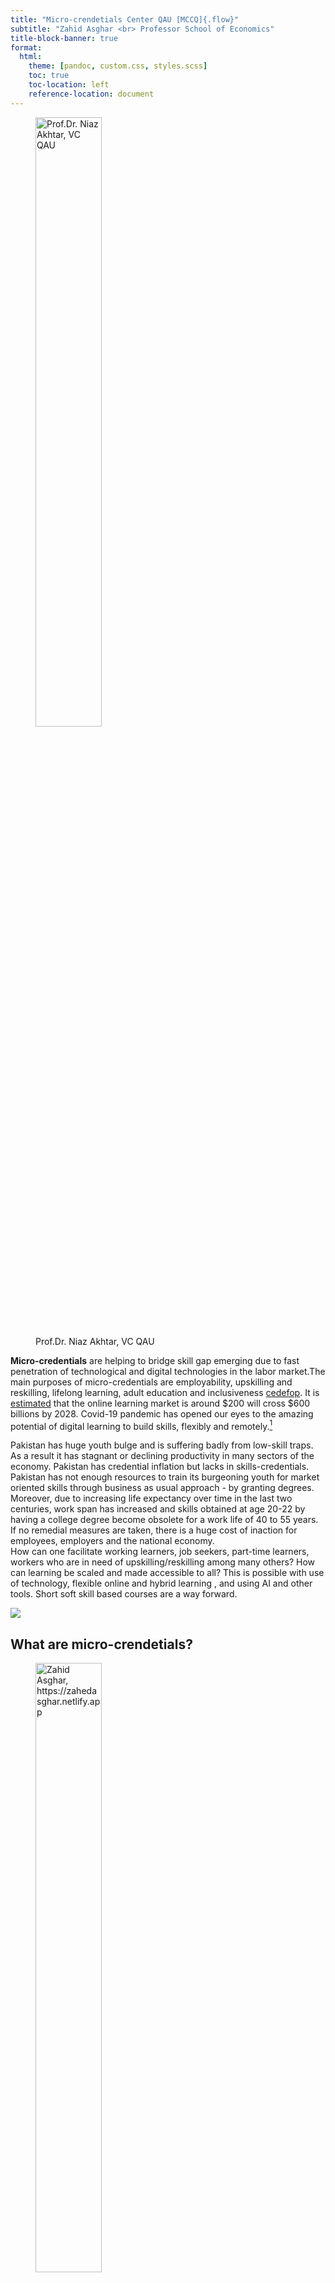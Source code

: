 ---
title: "Micro-crendetials Center QAU [MCCQ]{.flow}"
subtitle: "Zahid Asghar <br> Professor School of Economics"
title-block-banner: true
format: 
  html:
    theme: [pandoc, custom.css, styles.scss]
    toc: true
    toc-location: left
    reference-location: document
---
::: {layout="[[30, 70], [100]]"}
![[Prof.Dr. Niaz Akhtar, VC QAU]{.flow}](images/vc_qau.jpg){width="50%"}

**Micro-credentials** are helping to bridge skill gap emerging due to fast penetration of technological and digital technologies in the labor market.The main purposes of micro-credentials are employability, upskilling and reskilling, lifelong learning, adult education and
inclusiveness [cedefop](https://www.cedefop.europa.eu/files/micro-credentials_acvt_dgvt_meeting_apouliou_240122_0.pdf). It is [estimated]((https://www.google.com/search?q=size+of+online+learning+market+in+US+dollars&oq=size+of+online+learning+market+in+US+dollars&aqs=chrome..69i57.15960j0j4&{google:bookmarkBarPinned}sourceid=chrome&{google:instantExtendedEnabledParameter}{google:omniboxStartMarginParameter}ie=UTF-8).) that the online learning market is around $\$200$ will cross $\$600$ billions by 2028. Covid-19 pandemic has opened our eyes to the amazing potential of digital learning to build skills, flexibly and remotely.[^1]  
:::
Pakistan has huge youth bulge and is suffering badly from low-skill traps. As a result it has stagnant or declining productivity in many sectors of the economy. Pakistan has credential inflation but lacks in skills-credentials.  Pakistan has not enough resources to train its burgeoning youth for market oriented skills through business as usual approach - by granting degrees.  Moreover, due to increasing life expectancy over time in the last two centuries, work span has increased and skills obtained at age 20-22 by having a college degree become obsolete for a work life of 40 to 55 years. If no remedial measures are taken, there is a huge cost of inaction for employees, employers and the national economy.  
How can one facilitate working learners, job seekers, part-time learners, workers who are in need of upskilling/reskilling among many others? How can learning be scaled and made accessible to all? This is possible with use of technology, flexible online and hybrid learning , and using AI and other tools. Short soft skill based courses are a way forward. 


![](images/reskill.png){.column-margin}

[^1]: [Digital learning can help us close the global education gap. This is how.](https://www.weforum.org/agenda/2021/01/think-education-is-a-matter-for-governments-alone-think-again)

## What are micro-crendetials? 


::: {layout="[[30, 70], [100]]"}
![[Zahid Asghar]{.flow}, https://zahedasghar.netlify.app](images/424_zahid.jpg){width="50%"}

Small learning experiences, such as short courses leading to micro-credentials, allow for a targeted acquisition of skills and competences adapted to a fast-changing society and labor market while not replacing traditional qualifications. Their objective is to be complementary. Secondly, this learning experience is inclusive, flexible and affordable.[^2] 
There is no specific definition of micro-credentials. According to [cedefop] (https://www.cedefop.europa.eu/files/micro-credentials_acvt_dgvt_meeting_apouliou_240122_0.pdf) key characteristics of
microcredentials: 
– referring to learning over a limited time period and/or in a specific area
– may form part of or adding to formal qualifications
– potentially ‘stackable’ over time, adding to individual learning careers
– given their limited size and focus, more flexible than traditional qualifications
– frequently delivered in a digital form. 
Pakistan higher education authorities have not paid serious thought on the matter. The Ministry of Information Technology has already launched a set of courses which are helping many and generating earning opportunities both at national and global level. But most of these courses are narrow in domain.  Micro-credentials is an emerging area and offer many benefits such as short lead-in times to certification, flexibility in learning, and skill provision in new and expanding areas.[^3] 

> *So far, there is no national approach which demands higher education institutions for developing micro-credentials programs which ensure quality, relevance, and some minimum standards so that these micro-credentials are acceptable in other parts of the world as well.*


:::

![By: Zahid Asghar](images/flow.png){.column-margin}

[^2]: A EUROPEAN APPROACH TO MICRO-CREDENTIALS [https://education.ec.europa.eu/sites/default/files/2022-01/micro-credentials%20brochure%20updated.pdf](https://education.ec.europa.eu/sites/default/files/2022-01/micro-credentials%20brochure%20updated.pdf)

[^3]: New research reveals awareness building and pilot programmes are vital steps for micro-credential success[https://www.skillnetireland.ie/new-research-reveals-awareness-building-pilot-programmes-vital-micro-credential-success/] (https://www.skillnetireland.ie/new-research-reveals-awareness-building-pilot-programmes-vital-micro-credential-success/)

## Objectives of the center


::: {layout="[[20, 80], [100]]"}

![](images/auto.jpeg) 

[**Rapid development of automation means our working and cultural worlds are on the cusp of change.**]{style="color:red;"}
:::

> [The goal is to provide on-time quality credentials responsive to changing market realities.]{style="color:blue;"}

Objectives of this initiative are:  

i) imparting quality skill-centric flexible, accessible, scalable and affordable competency based education measuring skill and knowledge not time.   

ii) breaking learning into small chunks  

iii) complementary to existing credentials not a substitute and  

iv) developing a dialogue for having a national approach for well-thought micro-credentials initiatives at the national level.

## [MCCQ]{.flow} role
[MCCQ]{.flow} will serve as a platform for making learning skill-centric in collaboration with policy-think-tanks, industry, corporations and across educational institutions. As micro-credentials are not one-sided and represent distinct knowledge and skills and demonstrate a level of pathway achievement to employers, co-workers and one's professional network. Micro-credentials offer several benefits to both individuals and organizations. Main providers of micro-credential are industry, academia and large corporations. When all these stakeholders work together, one of the objectives of having academia-industry liasion will also be achieved. Secondly, there are many bureaucratic hurdles when it comes to grant of degree jointly by bilateral universities or in-cooperation with industry. There is no such red-tapism in joint provision of micro-credential as there is no conflict of interest by either of providers. [MCCQ]{.flow} will play a central role and will become leader at the national level on the matter. 


This center will not only facilitate Quaid-i-Azam University and will seek some financial and technical support from relevant government and private organizations but will also provide a platform for development of a national strategy on development of skill-centric workforce which meets the needs of the society and meet some international standards. 

![](images/microcredential.png){.column-margin}

## The potential of micro-credentials

> The main purposes of microcredentials are employability, upskilling and
reskilling, lifelong learning, adult education and inclusiveness. 

Micro-credential are popular because they are - **flexible and convenient, targeted and specific, cost-effective and relevant to the workplace.**

Micro-credentials may be the solution that takes student-centered learning 
to the next level. Micro-credentials are digital certifications that verify an 
individual’s accomplishment in a specific skill or set of skills. Four attributes 
characterize micro-credentials. 

1. Competency-based: To earn a micro-credential, an educator must 
submit evidence—such as a classroom video, student surveys, or lesson 
plan—to demonstrate their competence in a skill. 

2. Personalized: Individuals or schools can choose the stack of micro-credentials to earn based on each educator’s individual needs and 
professional goals. 

3. On-demand: Educators can start and finish a micro-credential 
whenever they want. 

4. Shareable: Educators can share their micro-credentials on resumes and 
as a way to earn professional endorsements.[^4]


[^4]: Tracy Crow, “Micro-credentials for Impact: Holding Professional Learning 
to High Standards,” Learning Forward and Digital Promise, 2017, https://
learningforward.org/wp-content/uploads/2017/08/micro-credentials-for-impact.pdf.

### Micro-credential: formal and informal 
This falls in the category of informal education in most of the cases. Nevertheless, now some leading universities of the world have started counting these credentials towards formal credit. Once the learner demonstrates learning outcomes, credit is guaranted for that qualification. This is very useful for those who cant afford or upskill by having formal admission in the university due to several reasons.

## Business Model

Many such initiatives often become a burden on institutions by having some regular staff recruited to run daily affairs. There are hardly incentives for making such initiatives financially viable. There is need that all such centers should be strictly run through a neat and clean business model where incentives are linked to performance. If center(s) is not generating any revenue, no staff will be paid and director(s) will not be given any priviliges. Business model should be flexible and open for discussion and dialogue, and free of all bottlenecks created from routine university administration with complete financial autonomy at least during its inception. There should be only task-based staff for such center. Further details will be shared with relevant authorities.  

 Once it gets established and clear TORs for everyone working including Director are developed through experiential learning, checks and balances should be in place. Director performance should be monitored strictly in accordance with TORs and incentives should be directly linked to fulfilment of TORs. There should be **separate board** consisting of eminent market oriented professionals, leading experts from industry and other fields which should meet at least once in a quarter under the Chair , the Vice Chancellor. This board proceedings should be directly placed in the Syndiate. Experiential learning over time will help to develop a course of action of considering some of these credentials for credit for regular degree. Director should file PC-1 or seek some other seed money in liaison with other national/international organizations. 

### Way-forward

![](images/hed.jpeg){.column-margin}
According to [Times higher education](https://www.timeshighereducation.com/student/advice/what-are-micro-credentials) depending on the course there are a few different ways to study a micro-credential. Most courses will be taught online and will be broken down into a series of modules. Students can then complete tasks at their own pace. Some courses will be taught through online and recorded lecture approach, and in case of high in demand courses via a hybrid approach of in-person and online material. The subject matter and assessment style will influence the type of approach offered to students. 

Main focus will be to adapt standard well established micro-credential currency and coherence as per local and national requirements. National standards will be developed over time, in consultatioin with the board, to keep credentials consistent with the rest of the world. Higher education will be made on board to facilitate this national human capital initiative on micro-credentials. Currently, there is half-hearted attempt at the higher education level to follow international best practices whicu usually don't work due to lack of capacity at lower tiers. Designing a best policy is possible with a group of experts but it cant be materialized unless capacity to execute the policy is available at each relevant tier, therefore, there is need to adapt this initiative as per our local needs. 

It is important to note that a micro-credential cannot be taken instead of a university degree. They are instead used to supplement and develop knowledge and skills already gained. Courses will preferably be designed by a group of experts and will be delivered in national language and local case studies will be highly desirable where applicable. One of the benefit of micro-credentials will be that it has no boundaries and resource persons available in any part of the globe maybe requested to provide services. Secondly, there can be diversity in course offerings and many allied courses maybe offered even if degree related to those courses are not offered.

Certain areas will be short-listed to start with and some prominent scholars/resource persons will be requested and no compromise on quality of the course will be made. 


## Dedicated website (under-construction)
https://qau.edu.pk/micro-credentials

# Some examples of micro-credentials

-   Certificate in Physics/Chemistry/Biology/Mathematics Teaching

-   Business Management

-   Data Science

-   Cloud computing

-   Data Analytics

-   Python , R, SQL

-   Educational leadership

-   Inclusive learning

-   Biostatistics 

-   Research Methods: QnQ

-   Mentoring and coaching

-   Gender equality

-   Tools for climate change


